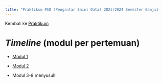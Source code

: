 ```yaml
---
title: "Praktikum PSD (Pengantar Sains Data) 2023/2024 Semester Ganjil (Kurikulum 2020)"
---
```


Kembali ke [Praktikum](../../../../praktikum.qmd)

# *Timeline* (modul per pertemuan)

* [Modul 1](./Pekan%201/modul1.qmd)

* [Modul 2](./Pekan%202/modul2.qmd)

* Modul 3-8 menyusul!

